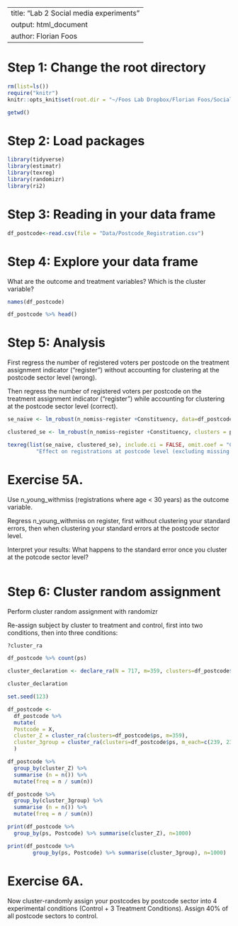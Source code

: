 --
title: "Lab 2 Social media experiments"
output: html_document
author: Florian Foos
---

# Step 1: Change the root directory

```r


rm(list=ls())
require("knitr")
knitr::opts_knit$set(root.dir = "~/Foos Lab Dropbox/Florian Foos/Social-Media-Experiments/Lab2") 

getwd()
```

# Step 2: Load packages

```r
library(tidyverse)
library(estimatr)
library(texreg)
library(randomizr)
library(ri2)

```


# Step 3: Reading in your data frame


```r

df_postcode<-read.csv(file = "Data/Postcode_Registration.csv")

```

# Step 4: Explore your data frame

What are the outcome and treatment variables? Which is the cluster variable?

```r

names(df_postcode)

df_postcode %>% head()
```

# Step 5: Analysis 

First regress the number of registered voters per postcode on the treatment assignment indicator ("register") without accounting for clustering at the postcode sector level (wrong).

Then regress the number of registered voters per postcode on the treatment assignment indicator ("register") while accounting for clustering at the postcode sector level (correct).


```r

se_naive <- lm_robust(n_nomiss~register +Constituency, data=df_postcode)  %>% extract.lm_robust(include.ci = FALSE)

clustered_se <- lm_robust(n_nomiss~register +Constituency, clusters = ps, data=df_postcode)  %>% extract.lm_robust(include.ci = FALSE)

texreg(list(se_naive, clustered_se), include.ci = FALSE, omit.coef = "Constituency", caption =
         "Effect on registrations at postcode level (excluding missing sectors)", digits=4)

```


# Exercise 5A. 

Use n_young_withmiss (registrations where age < 30 years) as the outcome variable.

Regress n_young_withmiss on register, first without clustering your standard errors, then when clustering your standard errors at the postcode sector level. 

Interpret your results: What happens to the standard error once you cluster at the potcode sector level?


```r



```


# Step 6: Cluster random assignment 

Perform cluster random assignment with randomizr 

Re-assign subject by cluster to treatment and control, first into two conditions, then into three conditions:

```r

?cluster_ra

df_postcode %>% count(ps)

cluster_declaration <- declare_ra(N = 717, m=359, clusters=df_postcode$ps) #declare random assignment

cluster_declaration

set.seed(123)

df_postcode <-
  df_postcode %>%
  mutate(
  Postcode = X,  
  cluster_Z = cluster_ra(clusters=df_postcode$ps, m=359),
  cluster_3group = cluster_ra(clusters=df_postcode$ps, m_each=c(239, 239, 239))
  )

df_postcode %>%
  group_by(cluster_Z) %>%
  summarise (n = n()) %>%
  mutate(freq = n / sum(n))

df_postcode %>%
  group_by(cluster_3group) %>%
  summarise (n = n()) %>%
  mutate(freq = n / sum(n))

print(df_postcode %>%
  group_by(ps, Postcode) %>% summarise(cluster_Z), n=1000)

print(df_postcode %>%
        group_by(ps, Postcode) %>% summarise(cluster_3group), n=1000)


```

# Exercise 6A. 

Now cluster-randomly assign your postcodes by postcode sector into 4 experimental conditions (Control + 3 Treatment Conditions). Assign 40% of all postcode sectors to control.  

```r



```


